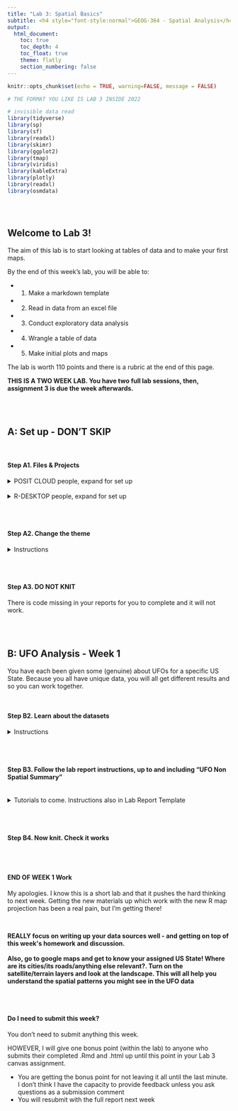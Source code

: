 ```yaml
---
title: "Lab 3: Spatial Basics"
subtitle: <h4 style="font-style:normal">GEOG-364 - Spatial Analysis</h4>
output: 
  html_document: 
    toc: true
    toc_depth: 4
    toc_float: true
    theme: flatly
    section_numbering: false
---
```




```r
knitr::opts_chunk$set(echo = TRUE, warning=FALSE, message = FALSE)

# THE FORMAT YOU LIKE IS LAB 3 INSIDE 2022

# invisible data read
library(tidyverse)
library(sp)
library(sf)
library(readxl)
library(skimr)
library(ggplot2)
library(tmap)
library(viridis)
library(kableExtra)
library(plotly)
library(readxl)
library(osmdata)



```

<br>

## Welcome to Lab 3!

The aim of this lab is to start looking at tables of data and to make your first maps.

By the end of this week's lab, you will be able to:

-   

    1.  Make a markdown template

-   

    2.  Read in data from an excel file

-   

    3.  Conduct exploratory data analysis

-   

    4.  Wrangle a table of data

-   

    5.  Make initial plots and maps

The lab is worth 110 points and there is a rubric at the end of this page.

```{=html}
<p class="comment"><strong>THIS IS A TWO WEEK LAB. You have two full lab sessions, then, assignment 3 is due the week afterwards.</strong></p>
```
<br><br>


## A: Set up - DON'T SKIP

<br>

#### Step A1. Files & Projects

<details>
<summary>POSIT CLOUD people, expand for set up</summary>
<br>

**Step i:**<br>Go to <https://posit.cloud/content/> and make a new project for Lab 3 <br><br>

**Step ii:**<br>Run this code IN THE CONSOLE to install the packages you need. <br>

 -  This is going to take 5-10 minutes, so let it run and carry on. <br><br>
 

```r

install.packages("readxl")
install.packages("tidyverse")
install.packages("ggplot2")
install.packages("dplyr")

install.packages("remotes")

remotes::install_github(repo = "r-spatial/sf", 
                        ref = "93a25fd8e2f5c6af7c080f92141cb2b765a04a84")

install.packages("terra")
install.packages("tmap")
install.packages("elevatr")
install.packages("nasapower")
install.packages("osmdata")
install.packages("tigris")
install.packages("rmdformats")
install.packages("plotly")
install.packages("ggstatsplot")



# If you get a weird error it might be that the quote marks have messed up. 
# Replace all of them and ask Dr G for a shortcut.

```
<br><br>

**Step iii:   **<br>Go to the Lab Canvas page and download these 3 files.  Upload each one into your project folder.<br>*Forgotten how? See Lab 2 Set-Up.* <br>

   1. Your PERSONAL UFO dataset (look for the csv file with your email ID). <br>
   2. Your PERSONAL Spatial State-level dataset. <br>
   3. The lab report template .RmD file.<br>
   
     
<br>
</details>
 
<br>
<details>
<summary>R-DESKTOP people, expand for set up</summary>

<br>

**Step i:**<br>Create a new project for Lab 3.<br>*Forgotten how? See Lab 2 Set-Up.*<br><br>

**Step ii:**<br>Go to the Lab Canvas page and download these 3 files.<br> Put each one in your Lab 3 project folder. <br>

   1. Your PERSONAL UFO dataset (look for the csv file with your email ID). <br>
   2. Your PERSONAL Spatial State-level dataset. <br>
   3. The lab report template .RmD file.<br><br>
   
**Step iii:**<br>Open the Lab report template and try to knit. Install any packages you are missing (either via clicking the little yellow bar or by clicking Packages/Install)  <br><br>

</details>
<br><br>

#### Step A2. Change the theme


<details>
<summary>Instructions</summary>
<br>

This is more for us when we're grading!  It helps us to not go insane when we're reading 60 reports.<br><br>

**Step i:**  Change the AUTHOR line to your personal E-mail ID <br><br>
 
**Step ii:**  Go here and choose a theme out of downcute, robobook, material, readthedown or html_clean: <https://github.com/juba/rmdformats?tab=readme-ov-file#formats-gallery>.<br> *DO NOT CHOOSE html_docco - it doesn't have a table of contents*  <br><br>
 
**Step iii:**<br>Change the theme line on the template YAML code to a theme of your choice. See the example YAML code below <br>
*Note, downcute chaos is different - see below*<br><br>

 1. Example YAML code if you want `robobook`, `material`, `readthedown` or `html_clean`. You can also change the highlight option to change how code chunks look. - see the rmdformats website.

```r

---
title: "Lab 3"
author: "ADD YOUR EMAIL ID"
date: "`r Sys.Date()`"
output:
  rmdformats::robobook:
    self_contained: true
    highlight: kate
---

```

<br>

 2. Example YAML code if you want `downcute` or `downcute chaos`. For white standard downcute, remove the downcute_theme line.

```r

---
title: "Lab 3"
author: "ADD YOUR EMAIL ID"
date: "`r Sys.Date()`"
output:
  rmdformats::downcute:
    self_contained: true
    downcute_theme: "chaos"
    default_style: "dark"
---
      
```

<br><br>
</details>
<br><br>

#### Step A3. DO NOT KNIT

There is code missing in your reports for you to complete and it will not work.


<br><br>

## B: UFO Analysis - Week 1

You have each been given some (genuine) about UFOs for a specific US State.  Because you all have unique data, you will all get different results and so you can work together.

<br>

#### Step B2. Learn about the datasets


<details>
<summary>Instructions</summary>
<br>


**Step i:** 
First, learn about the UFO data (you will write about it in Step 3). Look at these websites and BRIEFLY note down to yourself,, how was the data collected? Why? e.g. what were the people who collected the data trying to achieve?  Also note down any other relevant information you can see. E.g. is data stored as points or polygons etc.  <br>

 - The raw data was collected from here: <https://nuforc.org/>  <br>
 
  - The actual data was obtained from here <https://github.com/planetsig/ufo-reports>  <br>
 

<br>
**Step ii:** 
You are also going to be using some data from the US government American Community Survey (you will write about it in Step 3). Look at these resources and BRIEFLY note down to yourself, how was the data collected? Why? e.g. what were the people who collected the data trying to achieve?  Also note down any other relevant information you can see. E.g. is data stored as points or polygons etc.  <br>

 - You can read about it here: <https://www.socialexplorer.com/help/faq/knowledge-base/american-community-survey-basics>  <br>
 
  - Or there are a LOAD of youtube videos and resources out there  <br>
 

<br><br>
</details>
<br><br>

#### Step B3. Follow the lab report instructions, up to and including "UFO Non Spatial Summary"
<br>
<details>
<summary>Tutorials to come. Instructions also in Lab Report Template</summary>
<br>
</details>
<br><br>

#### Step B4. Now knit. Check it works


<br><br>

#### END OF WEEK 1 Work
My apologies. I know this is a short lab and that it pushes the hard thinking to next week.   Getting the new materials up which work with the new R map projection has been a real pain, but I'm getting there!

<br>

```{=html}
<p class="comment"><strong>REALLY focus on writing up your data sources well - and getting on top of this week's homework and discussion. <br><br> Also, go to google maps and get to know your assigned US State!  Where are its cities/its roads/anything else relevant?.  Turn on the satellite/terrain layers and look at the landscape.  This will all help you understand the spatial patterns you might see in the UFO data</strong></p>
```


<br><br>


#### Do I need to submit this week?

You don't need to submit anything this week.

HOWEVER, I will give one bonus point (within the lab) to anyone who submits their completed .Rmd and .html up until this point in your Lab 3 canvas assignment. 

 - You are getting the bonus point for not leaving it all until the last minute.  I don't think I have the capacity to provide feedback unless you ask questions as a submission comment
  - You will resubmit with the full report next week




